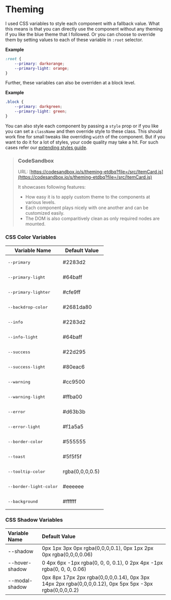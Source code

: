 
<Meta title="Get Started/Theming" />

# Theming

I used CSS variables to style each component with a fallback value. What this means is that you can directly use the
component without any theming if you like the blue theme that I followed. Or you can choose to override them by
setting values to each of these variable in `:root` selector.

**Example**
```css
:root {
    --primary: darkorange;
    --primary-light: orange;
}
```

Further, these variables can also be overriden at a block level.

**Example**
```css
.block {
    --primary: darkgreen;
    --primary-light: green;
}
```

You can also style each component by passing a `style` prop or if you like you can set a `className` and then override
style to these class. This should work fine for small tweaks like overriding `width` of the component. But if you want
to do it for a lot of styles, your code quality may take a hit. For such cases refer our
[extending styles guide](/?path=/docs/get-started-extending-styles--page).

> ### CodeSandbox
>
> URL: [https://codesandbox.io/s/theming-etdbq?file=/src/ItemCard.js](https://codesandbox.io/s/theming-etdbq?file=/src/ItemCard.js)
>
> It showcases following features:
> - How easy it is to apply custom theme to the components at various levels.
> - Each component plays nicely with one another and can be customized easily.
> - The DOM is also comparitively clean as only required nodes are mounted.

### CSS Color Variables

<table>
    <thead>
        <th>Variable Name</th><th width="120">Default Value</th>
    </thead>
    <tbody>
        <tr>
            <td><pre>--primary</pre></td>
            <td style={{ backgroundColor: '#2283d2', color: '#fff', textAlign: 'center' }}>#2283d2</td>
        </tr>
        <tr>
            <td><pre>--primary-light</pre></td>
            <td style={{ backgroundColor: '#64baff', textAlign: 'center' }}>#64baff</td>
        </tr>
        <tr>
            <td><pre>--primary-lighter</pre></td>
            <td style={{ backgroundColor: '#cfe9ff', textAlign: 'center' }}>#cfe9ff</td>
        </tr>
        <tr>
            <td><pre>--backdrop-color</pre></td>
            <td style={{ backgroundColor: '#2681da80', textAlign: 'center' }}>#2681da80</td>
        </tr>
        <tr>
            <td><pre>--info</pre></td>
            <td style={{ backgroundColor: '#2283d2', color: '#fff', textAlign: 'center' }}>#2283d2</td>
        </tr>
        <tr>
            <td><pre>--info-light</pre></td>
            <td style={{ backgroundColor: '#64baff', textAlign: 'center' }}>#64baff</td>
        </tr>
        <tr>
            <td><pre>--success</pre></td>
            <td style={{ backgroundColor: '#22d295', textAlign: 'center' }}>#22d295</td>
        </tr>
        <tr>
            <td><pre>--success-light</pre></td>
            <td style={{ backgroundColor: '#80eac6', textAlign: 'center' }}>#80eac6</td>
        </tr>
        <tr>
            <td><pre>--warning</pre></td>
            <td style={{ backgroundColor: '#cc9500', color: '#fff', textAlign: 'center' }}>#cc9500</td>
        </tr>
        <tr>
            <td><pre>--warning-light</pre></td>
            <td style={{ backgroundColor: '#ffba00', textAlign: 'center' }}>#ffba00</td>
        </tr>
        <tr>
            <td><pre>--error</pre></td>
            <td style={{ backgroundColor: '#d63b3b', color: '#fff', textAlign: 'center' }}>#d63b3b</td>
        </tr>
        <tr>
            <td><pre>--error-light</pre></td>
            <td style={{ backgroundColor: '#f1a5a5', textAlign: 'center' }}>#f1a5a5</td>
        </tr>
        <tr>
            <td><pre>--border-color</pre></td>
            <td style={{ backgroundColor: '#555555', color: '#fff', textAlign: 'center' }}>#555555</td>
        </tr>
        <tr>
            <td><pre>--toast</pre></td>
            <td style={{ backgroundColor: '#5f5f5f', color: '#fff', textAlign: 'center' }}>#5f5f5f</td>
        </tr>
        <tr>
            <td><pre>--tooltip-color</pre></td>
            <td style={{ backgroundColor: 'rgba(0,0,0,0.5)', color : '#fff', textAlign: 'center' }}>rgba(0,0,0,0.5)</td>
        </tr>
        <tr>
            <td><pre>--border-light-color</pre></td>
            <td style={{ backgroundColor: '#eeeeee', textAlign: 'center' }}>#eeeeee</td>
        </tr>
        <tr>
            <td><pre>--background</pre></td>
            <td style={{ backgroundColor: '#ffffff', textAlign: 'center' }}>#ffffff</td>
        </tr>
    </tbody>
</table>

### CSS Shadow Variables

| Variable Name | Default Value |
| :- | :- |
| --shadow | 0px 1px 3px 0px rgba(0,0,0,0.1), 0px 1px 2px 0px rgba(0,0,0,0.06) |
| --hover-shadow | 0 4px 6px -1px rgba(0, 0, 0, 0.1), 0 2px 4px -1px rgba(0, 0, 0, 0.06) |
| --modal-shadow |  0px 8px 17px 2px rgba(0,0,0,0.14), 0px 3px 14px 2px rgba(0,0,0,0.12), 0px 5px 5px -3px rgba(0,0,0,0.2) |
